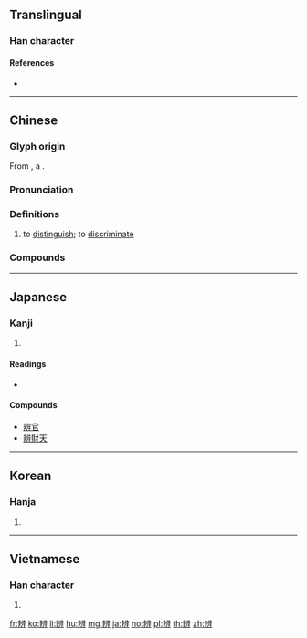 {{character info/new}}
{{also|辯|瓣|辧|辦}}

==Translingual==
{{ja-forms|[[弁]]|辨|辨}}

===Han character===
{{Han char|rn=160|rad=辛|as=09|sn=16|four=00441|canj=YJILJ}}

====References====
* {{Han ref|kx=1251.200|dkj=38657|dj=1731.120|hdz=64041.060|uh=8FA8|ud=36776|bh=BFEB|bd=49131}}

----

==Chinese==
{{zh-forms}}

===Glyph origin===
{{Han etym}}
From {{och-l|辧}}, a {{Han compound|辡|刀|c1=p|c2=s|t2=knife|ls=psc|nocap=1}}.

===Pronunciation===
{{zh-pron
|m=biàn
|c=bin6
|h=pfs=phien
|md=biêng
|mn=piān
|w=3bi
|mc=y
|oc=y
|cat=v
}}

===Definitions===
{{zh-hanzi}}

# to [[distinguish]]; to [[discriminate]]

===Compounds===
{{zh-der|辨認:to distinguish, to discriminate|分辨是非|分辨|慎思明辨|思辨|以聾辨聲|口才辨給|不辨菽麥|以盲辨色|指紋辨識|歷歷可辨|真偽莫辨|明辨|手寫辨似|折辨|易圖明辨|明辨是非|有口難辨|眼辨|未辨東西|辨色|辨味|鑒毛辨色|辨別|辨折|辨處|辨識|辨復|辨駁|辨給|辨本|莫辨楮葉|自動辨識|辨證|論辨|辨裁|辨敏|辨章|辨覈|辨志|辨論|辨析|辨正|鑒貌辨色|見貌辨色|辨惑|辨白|辨明|菽麥不辨|隸辨|雌雄莫辨}}

----

==Japanese==

===Kanji===
{{ja-kanji|grade=|rs=辛09|style=ky|shin=弁}}

# {{defn|lang=ja|sort=辛09}}

====Readings====
* {{ja-readings|goon=[[べん]] (ben)|kanon=[[へん]] (hen)|kun=[[わける]] (wakeru), [[わきまえる]] (wakimaeru)}}

====Compounds====
* [[辨官]]
* [[辨財天]]

----

==Korean==

===Hanja===
{{ko-hanja|hangeul=[[변]]|eumhun=|rv=byeon|mr=pyŏn|y=pyen}}

# {{defn|lang=ko|sort=辛09}}

----

==Vietnamese==

===Han character===
{{vi-hantu|[[biện]], [[bẹn]]|rs=辛09}}

# {{defn|lang=vi|sort=辛09}}

[[fr:辨]]
[[ko:辨]]
[[li:辨]]
[[hu:辨]]
[[mg:辨]]
[[ja:辨]]
[[no:辨]]
[[pl:辨]]
[[th:辨]]
[[zh:辨]]
